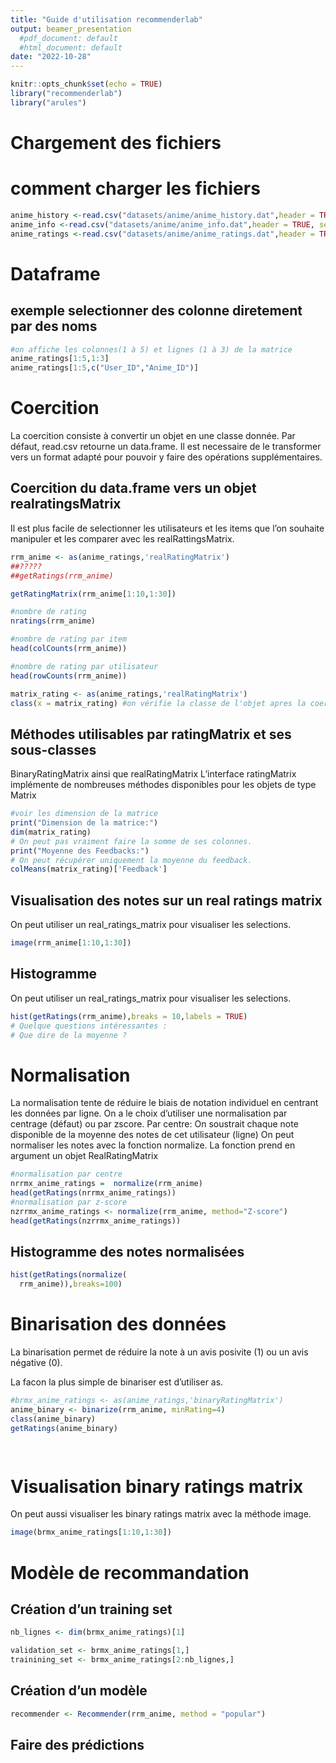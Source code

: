 ```yaml
---
title: "Guide d'utilisation recommenderlab"
output: beamer_presentation
  #pdf_document: default
  #html_document: default
date: "2022-10-28"
---
```


```r
knitr::opts_chunk$set(echo = TRUE)
library("recommenderlab")
library("arules")
```

# Chargement des fichiers

# comment charger les fichiers

```r
anime_history <-read.csv("datasets/anime/anime_history.dat",header = TRUE, sep = "\t")
anime_info <-read.csv("datasets/anime/anime_info.dat",header = TRUE, sep = "\t")
anime_ratings <-read.csv("datasets/anime/anime_ratings.dat",header = TRUE, sep = "\t")
```

# Dataframe

## exemple selectionner des colonne diretement par des noms

```r
#on affiche les colonnes(1 à 5) et lignes (1 à 3) de la matrice
anime_ratings[1:5,1:3]
anime_ratings[1:5,c("User_ID","Anime_ID")]
```

# Coercition

La coercition consiste à convertir un objet en une classe donnée. Par défaut, read.csv retourne un data.frame. Il est necessaire de le transformer vers un format adapté pour pouvoir y faire des opérations supplémentaires.

## Coercition du data.frame vers un objet realratingsMatrix

Il est plus facile de selectionner les utilisateurs et les items que l'on souhaite manipuler et les comparer avec les realRattingsMatrix.

```r
rrm_anime <- as(anime_ratings,'realRatingMatrix')
##?????
##getRatings(rrm_anime)

getRatingMatrix(rrm_anime[1:10,1:30])

#nombre de rating
nratings(rrm_anime) 
```

```r
#nombre de rating par item
head(colCounts(rrm_anime))
```

```r

#nombre de rating par utilisateur
head(rowCounts(rrm_anime))
```

```r
matrix_rating <- as(anime_ratings,'realRatingMatrix')
class(x = matrix_rating) #on vérifie la classe de l'objet apres la coercition
```

## Méthodes utilisables par ratingMatrix et ses sous-classes

BinaryRatingMatrix ainsi que realRatingMatrix L'interface ratingMatrix implémente de nombreuses méthodes disponibles pour les objets de type Matrix

```r
#voir les dimension de la matrice
print("Dimension de la matrice:")
dim(matrix_rating)
# On peut pas vraiment faire la somme de ses colonnes. 
print("Moyenne des Feedbacks:")
# On peut récupérer uniquement la moyenne du feedback.
colMeans(matrix_rating)['Feedback']
```

## Visualisation des notes sur un real ratings matrix

On peut utiliser un real_ratings_matrix pour visualiser les selections.

```r
image(rrm_anime[1:10,1:30])
```

## Histogramme

On peut utiliser un real_ratings_matrix pour visualiser les selections.

```r
hist(getRatings(rrm_anime),breaks = 10,labels = TRUE)
# Quelque questions intéressantes : 
# Que dire de la moyenne ? 
```

# Normalisation

La normalisation tente de réduire le biais de notation individuel en centrant les données par ligne. On a le choix d'utiliser une normalisation par centrage (défaut) ou par zscore. Par centre: On soustrait chaque note disponible de la moyenne des notes de cet utilisateur (ligne) On peut normaliser les notes avec la fonction normalize. La fonction prend en argument un objet RealRatingMatrix

```r
#normalisation par centre
nrrmx_anime_ratings =  normalize(rrm_anime)
head(getRatings(nrrmx_anime_ratings))
#normalisation par z-score
nzrrmx_anime_ratings <- normalize(rrm_anime, method="Z-score")
head(getRatings(nzrrmx_anime_ratings))
```

## Histogramme des notes normalisées

```r
hist(getRatings(normalize(
  rrm_anime)),breaks=100)
```

# Binarisation des données

La binarisation permet de réduire la note à un avis posivite (1) ou un avis négative (0).

La facon la plus simple de binariser est d'utiliser as.\

```r
#brmx_anime_ratings <- as(anime_ratings,'binaryRatingMatrix')
anime_binary <- binarize(rrm_anime, minRating=4)
class(anime_binary)
getRatings(anime_binary)   

                         
```

# Visualisation binary ratings matrix

On peut aussi visualiser les binary ratings matrix avec la méthode image.

```r
image(brmx_anime_ratings[1:10,1:30])
```

# Modèle de recommandation

## Création d'un training set

```r
nb_lignes <- dim(brmx_anime_ratings)[1]

validation_set <- brmx_anime_ratings[1,]
trainining_set <- brmx_anime_ratings[2:nb_lignes,]

```

## Création d'un modèle

```r
recommender <- Recommender(rrm_anime, method = "popular")
```

## Faire des prédictions

```r

```
